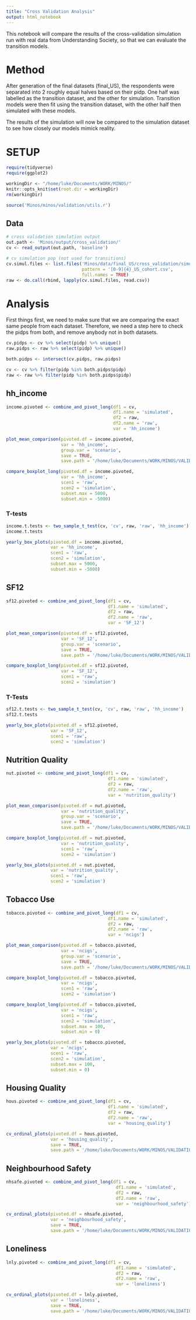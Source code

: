 ```yaml
---
title: "Cross Validation Analysis"
output: html_notebook
---
```


This notebook will compare the results of the cross-validation simulation run with real data from Understanding Society, so that we can evaluate the transition models.

# Method

After generation of the final datasets (final_US), the respondents were separated into 2 roughly equal halves based on their pidp. One half was labelled as the transition dataset, and the other for simulation. Transition models were then fit using the transition dataset, with the other half then simulated with these models.

The results of the simulation will now be compared to the simulation dataset to see how closely our models mimick reality.

# SETUP

```r

require(tidyverse)
require(ggplot2)

workingDir <- "/home/luke/Documents/WORK/MINOS/"
knitr::opts_knit$set(root.dir = workingDir)
rm(workingDir)
```

```r
source('Minos/minos/validation/utils.r')
```

## Data

```r
# cross validation simulation output
out.path <- 'Minos/output/cross_validation/'
cv <- read_output(out.path, 'baseline')

# cv simulation pop (not used for transitions)
cv.simul.files <- list.files('Minos/data/final_US/cross_validation/simulation/',
                             pattern = '[0-9]{4}_US_cohort.csv',
                             full.names = TRUE)
raw <- do.call(rbind, lapply(cv.simul.files, read.csv))
```

# Analysis

First things first, we need to make sure that we are comparing the exact same people from each dataset. Therefore, we need a step here to check the pidps from both, and remove anybody not in both datasets.

```r
cv.pidps <- cv %>% select(pidp) %>% unique()
raw.pidps <- raw %>% select(pidp) %>% unique()

both.pidps <- intersect(cv.pidps, raw.pidps)

cv <- cv %>% filter(pidp %in% both.pidps$pidp)
raw <- raw %>% filter(pidp %in% both.pidps$pidp)
```

## hh_income

```r
income.pivoted <- combine_and_pivot_long(df1 = cv, 
                                         df1.name = 'simulated', 
                                         df2 = raw, 
                                         df2.name = 'raw', 
                                         var = 'hh_income')

plot_mean_comparison(pivoted.df = income.pivoted, 
                     var = 'hh_income', 
                     group.var = 'scenario',
                     save = TRUE,
                     save.path = '/home/luke/Documents/WORK/MINOS/VALIDATION_PLOTS/Cross-Validation/')

compare_boxplot_long(pivoted.df = income.pivoted,
                     var = 'hh_income',
                     scen1 = 'raw',
                     scen2 = 'simulation',
                     subset.max = 5000,
                     subset.min = -5000)
```

### T-tests

```r
income.t.tests <- two_sample_t_test(cv, 'cv', raw, 'raw', 'hh_income')
income.t.tests
```

```r
yearly_box_plots(pivoted.df = income.pivoted,
                 var = 'hh_income',
                 scen1 = 'raw',
                 scen2 = 'simulation',
                 subset.max = 5000,
                 subset.min = -5000)
```

## SF12

```r
sf12.pivoted <- combine_and_pivot_long(df1 = cv, 
                                       df1.name = 'simulated', 
                                       df2 = raw, 
                                       df2.name = 'raw', 
                                       var = 'SF_12')

plot_mean_comparison(pivoted.df = sf12.pivoted, 
                     var = 'SF_12', 
                     group.var = 'scenario',
                     save = TRUE,
                     save.path = '/home/luke/Documents/WORK/MINOS/VALIDATION_PLOTS/Cross-Validation/')

compare_boxplot_long(pivoted.df = sf12.pivoted,
                     var = 'SF_12',
                     scen1 = 'raw',
                     scen2 = 'simulation')
```

### T-Tests

```r
sf12.t.tests <- two_sample_t_test(cv, 'cv', raw, 'raw', 'hh_income')
sf12.t.tests
```

```r
yearly_box_plots(pivoted.df = sf12.pivoted,
                 var = 'SF_12',
                 scen1 = 'raw',
                 scen2 = 'simulation')
```

## Nutrition Quality

```r
nut.pivoted <- combine_and_pivot_long(df1 = cv, 
                                       df1.name = 'simulated', 
                                       df2 = raw, 
                                       df2.name = 'raw', 
                                       var = 'nutrition_quality')

plot_mean_comparison(pivoted.df = nut.pivoted, 
                     var = 'nutrition_quality', 
                     group.var = 'scenario',
                     save = TRUE,
                     save.path = '/home/luke/Documents/WORK/MINOS/VALIDATION_PLOTS/Cross-Validation/')

compare_boxplot_long(pivoted.df = nut.pivoted,
                     var = 'nutrition_quality',
                     scen1 = 'raw',
                     scen2 = 'simulation')
```

```r
yearly_box_plots(pivoted.df = nut.pivoted,
                 var = 'nutrition_quality',
                 scen1 = 'raw',
                 scen2 = 'simulation')
```

## Tobacco Use

```r
tobacco.pivoted <- combine_and_pivot_long(df1 = cv, 
                                       df1.name = 'simulated', 
                                       df2 = raw, 
                                       df2.name = 'raw', 
                                       var = 'ncigs')

plot_mean_comparison(pivoted.df = tobacco.pivoted, 
                     var = 'ncigs', 
                     group.var = 'scenario',
                     save = TRUE,
                     save.path = '/home/luke/Documents/WORK/MINOS/VALIDATION_PLOTS/Cross-Validation/')

compare_boxplot_long(pivoted.df = tobacco.pivoted,
                     var = 'ncigs',
                     scen1 = 'raw',
                     scen2 = 'simulation')

compare_boxplot_long(pivoted.df = tobacco.pivoted,
                     var = 'ncigs',
                     scen1 = 'raw',
                     scen2 = 'simulation',
                     subset.max = 100,
                     subset.min = 0)
```

```r
yearly_box_plots(pivoted.df = tobacco.pivoted,
                 var = 'ncigs',
                 scen1 = 'raw',
                 scen2 = 'simulation',
                 subset.max = 100,
                 subset.min = 0)
```

## Housing Quality

```r
hous.pivoted <- combine_and_pivot_long(df1 = cv, 
                                       df1.name = 'simulated', 
                                       df2 = raw, 
                                       df2.name = 'raw', 
                                       var = 'housing_quality')

cv_ordinal_plots(pivoted.df = hous.pivoted, 
                 var = 'housing_quality',
                 save = TRUE,
                 save.path = '/home/luke/Documents/WORK/MINOS/VALIDATION_PLOTS/Cross-Validation/')
```

## Neighbourhood Safety

```r
nhsafe.pivoted <- combine_and_pivot_long(df1 = cv, 
                                          df1.name = 'simulated', 
                                          df2 = raw, 
                                          df2.name = 'raw', 
                                          var = 'neighbourhood_safety')

cv_ordinal_plots(pivoted.df = nhsafe.pivoted, 
                 var = 'neighbourhood_safety',
                 save = TRUE,
                 save.path = '/home/luke/Documents/WORK/MINOS/VALIDATION_PLOTS/Cross-Validation/')
```

## Loneliness

```r
lnly.pivoted <- combine_and_pivot_long(df1 = cv, 
                                          df1.name = 'simulated', 
                                          df2 = raw, 
                                          df2.name = 'raw', 
                                          var = 'loneliness')

cv_ordinal_plots(pivoted.df = lnly.pivoted, 
                 var = 'loneliness',
                 save = TRUE,
                 save.path = '/home/luke/Documents/WORK/MINOS/VALIDATION_PLOTS/Cross-Validation/')
```




```r

```

